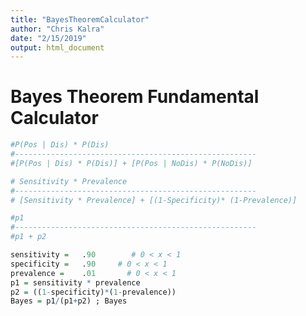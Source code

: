 ```yaml
---
title: "BayesTheoremCalculator"
author: "Chris Kalra"
date: "2/15/2019"
output: html_document
---
```


# Bayes Theorem Fundamental Calculator

```r

#P(Pos | Dis) * P(Dis)
#------------------------------------------------------
#[P(Pos | Dis) * P(Dis)] + [P(Pos | NoDis) * P(NoDis)]

# Sensitivity * Prevalence
#------------------------------------------------------
# [Sensitivity * Prevalence] + [(1-Specificity)* (1-Prevalence)]

#p1
#------------------------------------------------------
#p1 + p2

sensitivity =   .90        # 0 < x < 1
specificity =   .90     # 0 < x < 1
prevalence =    .01       # 0 < x < 1
p1 = sensitivity * prevalence
p2 = ((1-specificity)*(1-prevalence))
Bayes = p1/(p1+p2) ; Bayes
```

